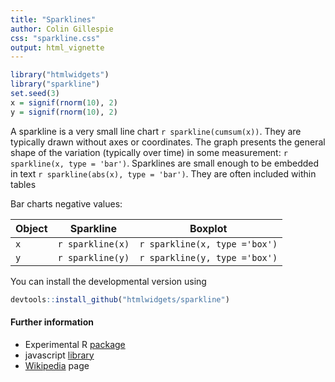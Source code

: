 ```yaml
---
title: "Sparklines"
author: Colin Gillespie
css: "sparkline.css"
output: html_vignette
---
```

<!--
%\VignetteEngine{knitr::rmarkdown}
%\VignetteIndexEntry{Introduction to Sparklines}
-->  

```r
library("htmlwidgets")
library("sparkline")
set.seed(3)
x = signif(rnorm(10), 2)
y = signif(rnorm(10), 2)
```

A sparkline is a very small line chart `r sparkline(cumsum(x))`. They are typically drawn without axes or coordinates.
The graph presents the general shape of the variation (typically over time) in some
measurement: `r sparkline(x, type = 'bar')`.  Sparklines are small enough to be
embedded in text  `r sparkline(abs(x), type = 'bar')`. They are often included within tables

Bar charts   negative values: 

| Object | Sparkline         | Boxplot  
|-------|-------------------|--------
| `x`     | `r sparkline(x)`  | `r sparkline(x, type ='box')`
| `y`     | `r sparkline(y)`  | `r sparkline(y, type ='box')`


You can install the developmental version using

```r
devtools::install_github("htmlwidgets/sparkline")
```

#### Further information

 * Experimental R [package](https://github.com/htmlwidgets/sparkline)
 * javascript [library](http://omnipotent.net/jquery.sparkline/)
 * [Wikipedia](https://en.wikipedia.org/wiki/Sparkline) page
